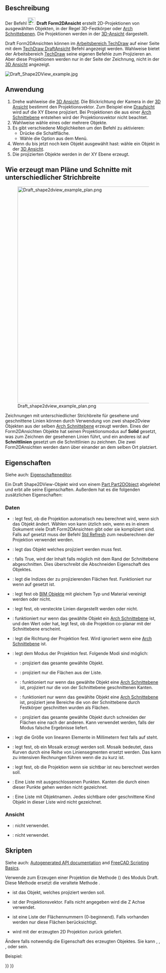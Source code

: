 <languages/>

{{Docnav
|[[Draft_FlipDimension|FlipDimension]]
|[[Draft_SelectPlane|SelectPlane]]
|[[Draft_Workbench|Draft]]
|IconL=Draft_FlipDimension.svg
|IconR=Draft_SelectPlane.svg
|IconC=Workbench_Draft.svg
}}

{{GuiCommand/de
|Name=Draft Shape2DView
|Name/de=Draft Form2DAnsicht
|MenuLocation=Änderung → Form in 2D Ansicht
|Workbenches=[[Draft_Workbench/de|Draft]]
|SeeAlso=[[TechDraw_ProjectShape/de|TechDraw FormProjizieren]]
}}

<span id="Description"></span>
==Beschreibung==

Der Befehl  [[Image:Draft_Shape2DView.svg|24px]] '''Draft Form2DAnsicht''' erstellt 2D-Projektionen von ausgewählten Objekten, in der Regel 3D-Festkörper oder [[Arch_SectionPlane/de|Arch Schnittebenen]]. Die Projektionen werden in der [[3D_view/de|3D-Ansicht]] dargestellt.

Draft Form2DAnsichten können im    [[TechDraw_Workbench/de|Arbeitsbereich TechDraw]] auf einer Seite mit dem [[TechDraw_DraftView/de|TechDraw DraftAnsicht]] Befehl angezeigt werden. Wahlweise bietet der Arbeitsbereich [[TechDraw_Workbench/de|TechDraw]]  seine eigenen Befehle zum Projizieren an. Aber diese Projektionen werden nur in der Seite der Zeichnung, nicht in der [[3D_view/de|3D Ansicht]] angezeigt.

[[Image:Draft_Shape2DView_example.jpg]]
{{Caption|Projektion einer Festkörper Form in der XY Ebene}}

<span id="Usage"></span>
==Anwendung==

# Drehe wahlweise die [[3D_view/de|3D Ansicht]]. Die Blickrichtung der Kamera in der [[3D_view/de|3D Ansicht]] bestimmt den Projektionsvektor. Zum Beispiel eine [[Std_ViewTop/de|Draufsicht]] wird auf die XY Ebene projiziert. Bei Projektionen die aus einer [[Arch_SectionPlane/de|Arch Schnittebene]] entstehen wird der Projektionsvektor nicht beachtet.
# Wahlweise wähle eines oder mehrere Objekte.
# Es gibt verschiedene Möglichkeiten um den Befehl zu aktivieren:
#* Drücke die {{Button|[[Image:Draft_Shape2DView.svg|16px]] [[Draft_Shape2DView/de|Form 2D Ansicht]]}} Schaltfläche.
#* Wähle die  {{MenuCommand|Änderungen → [[Image:Draft_Shape2DView.svg|16px]] Form 2D Ansicht}} Option aus dem Menü.
# Wenn du bis jetzt noch kein Objekt ausgewählt hast: wähle ein Objekt in der [[3D_view/de|3D Ansicht]].
# Die projizierten Objekte werden in der XY Ebene erzeugt.

<span id="How_to_produce_plans_and_sections_with_different_linewidths"></span>
==Wie erzeugt man Pläne und Schnitte mit unterschiedlicher Strichbreite==

[[Image:Draft_shape2dview_example_plan.png|700px]]

Zeichnungen mit unterschiedlicher Strichbreite für gesehene und geschnittene Linien können durch Verwendung von zwei shape2Dview Objekten aus der selben [[Arch_SectionPlane/de|Arch Schnittebene]] erzeugt werden. Eines der Form2DAnsichten Objekte hat seinen Projektionsmodus auf '''Solid''' gesetzt, was zum Zeichnen der gesehenen Linien führt, und ein anderes ist auf '''Schnittlinien''' gesetzt um die Schnittlinien zu zeichnen. Die zwei Form2DAnsichten werden dann über einander an dem selben Ort platziert.

<span id="Properties"></span>
==Eigenschaften==

Siehe auch: [[Property_editor/de|Eigenschafteneditor]].

Ein Draft Shape2DView-Objekt wird von einem [[Part_Part2DObject/de|Part Part2DObject]] abgeleitet und erbt alle seine Eigenschaften. Außerdem hat es die folgenden zusätzlichen Eigenschaften:

<span id="Data"></span>
===Daten===

{{TitleProperty|Draft}}

* {{PropertyData|Auto Update|Bool}}: legt fest, ob die Projektion automatisch neu berechnet wird, wenn sich das {{PropertyData|Base}} Objekt ändert. Wählen von {{False}} kann ützlich sein, wenn es in einem Dokument viele Draft Form2DAnsichten gibt oder sie kompliziert sind. Falls auf {{False}} gesetzt muss der Befehl [[Std_Refresh|Std Refresh]] zum neuberechnen der Projektion verwendet werden.
* {{PropertyData|Base|Link}}: legt das Objekt welches projiziert werden muss fest.
* {{PropertyData|Clip|Bool}}: falls True, wird der Inhalt falls möglich mit dem Rand der Schnittebene abgeschnitten. Dies überschreibt die Abschneiden Eigenschaft des Objektes.
* {{PropertyData|Face Numbers|IntegerList}}: legt die Indizes der zu projizierenden Flächen fest. Funktioniert nur wenn {{PropertyData/de|Projektionsmodus}} auf {{Value|Individual Faces}} gesetzt ist.
* {{PropertyData|Fuse Arch|Bool}}: legt fest ob [[BIM_Workbench/de|BIM Objekte]] mit gleichem Typ und Material vereinigt werden oder nicht.
* {{PropertyData|Hidden Lines|Bool}}: legt fest, ob versteckte Linien dargestellt werden oder nicht.
* {{PropertyData|In Place|Bool}}: funktioniert nur wenn das gewählte Objekt ein [[Arch_SectionPlane/de|Arch Schnittebene]] ist, und {{PropertyData/de|Projektionsmodus}} den Wert {{Value|Cutlines}} oder {{Value|Cutfaces}}hat, legt fest, ob die Projektion co-planar mit der Schnittebene erscheint.
* {{PropertyData|Projection|Vector}}: legt die Richtung der Projektion fest. Wird ignoriert wenn {{PropertyData|Base}} eine [[Arch_SectionPlane/de|Arch Schnittebene]] ist.
* {{PropertyData|Projection Mode|Enumeration}}: legt dem Modus der Projektion fest. Folgende Modi sind möglich:
** {{Value|Solid}}: projiziert das gesamte gewählte Objekt.
** {{Value|Individual Faces}}: projiziert nur die Flächen aus der {{PropertyData/de|Flächen Nummern}} Liste.
** {{Value|Cutlines}}: funktioniert nur wenn das gewählte Objekt eine [[Arch_SectionPlane/de|Arch Schnittebene]] ist, projiziert nur die von der Schnittebene geschnittenen Kanten.
** {{Value|Cutfaces}}: funktioniert nur wenn das gewählte Objekt eine [[Arch_SectionPlane/de|Arch Schnittebene]] ist, projiziert jene Bereiche die von der Schnittebene durch Festkörper geschnitten wurden als Flächen.
** {{Value|Solid faces}}: projiziert das gesamte gewählte Objekt durch schneiden der Flächen eine nach der anderen. Kann verwendet werden, falls der {{Value|Solid}} Modus falsche Ergebnisse liefert.
* {{PropertyData|Segment Length|Float}}: legt die Größe von linearen Elemente in Millimetern fest falls {{PropertyData/de|Mosaik}} auf {{TRUE}} steht.
* {{PropertyData|Tessellation|Bool}}: legt fest, ob ein Mosaik erzeugt werden soll. Mosaik bedeutet, dass Kurven durch eine Reihe von Liniensegmenten ersetzt werden. Das kann zu intensiven Rechnungen führen wenn die {{PropertyData/de|Segment Länge}} zu kurz ist.
* {{PropertyData|Visible Only|Bool}}: legt fest, ob die Projektion wenn sie sichtbar ist neu berechnet werden soll.
* {{PropertyData|Exclusion Points|Vector list}}: Eine Liste mit ausgeschlossenen Punkten. Kanten die durch einen dieser Punkte gehen werden nicht gezeichnet.
* {{PropertyData|Exclusion Names|String list}}: Eine Liste mit Objektnamen. Jedes sichtbare oder geschnittene Kind Objekt in dieser Liste wird nicht gezeichnet. {{Version|0.21}}

<span id="View"></span>
===Ansicht===

{{TitleProperty|Draft}}

* {{PropertyView/de|Pattern|Enumeration}}: nicht verwendet.
* {{PropertyView/de|Pattern Size|Float}}: nicht verwendet.

<span id="Scripting"></span>
==Skripten==

Siehe auch: [https://freecad.github.io/SourceDoc/ Autogenerated API documentation] and [[FreeCAD_Scripting_Basics|FreeCAD Scripting Basics]].

Verwende zum Erzeugen einer Projektion die Methode  {{incode|make_shape2dview}} ({{Version|0.19}}) des Moduls Draft. Diese Methode ersetzt die veraltete Methode {{incode|makeShape2DView}}.

{{Code|code=
shape2dview = make_shape2dview(baseobj, projectionVector=None, facenumbers=[])
}}

* {{incode|baseobj}} ist das Objekt, welches projiziert werden soll.
* {{incode|projectionVector}} ist der Projektionsvektor. Falls nicht angegeben wird die Z Achse verwendet.
* {{incode|facenumbers}} ist eine Liste der Flächennummern (0-beginnend). Falls vorhanden werden nur diese Flächen berücksichtigt.
* {{incode|shape2dview}} wird mit der erzeugten 2D Projektion zurück geliefert.

Ändere falls notwendig die Eigenschaft {{incode|ProjectionMode}} des erzeugten Objektes. Sie kann {{incode|"Solid"}}, {{incode|"Individual Faces"}}, {{incode|"Cutlines"}}, {{incode|"Cutfaces"}} oder {{incode|"Solid faces"}} sein.

Beispiel:

{{Code|code=
import FreeCAD as App
import Draft

doc = App.newDocument()

box = doc.addObject("Part::Box", "Box")
box.Length = 2300
box.Width = 500
box.Height = 1000

shape1 = Draft.make_shape2dview(box)

shape2 = Draft.make_shape2dview(box, App.Vector(1, -1, 1))

shape3 = Draft.make_shape2dview(box, App.Vector(-1, 1, 1), [0, 5])
shape3.ProjectionMode = "Individual Faces"

doc.recompute()
}}


{{Docnav
|[[Draft_FlipDimension|FlipDimension]]
|[[Draft_SelectPlane|SelectPlane]]
|[[Draft_Workbench|Draft]]
|IconL=Draft_FlipDimension.svg
|IconR=Draft_SelectPlane.svg
|IconC=Workbench_Draft.svg
}}

{{Draft Tools navi{{#translation:}}}}
{{Userdocnavi{{#translation:}}}}